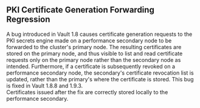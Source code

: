 ## PKI Certificate Generation Forwarding Regression

A bug introduced in Vault 1.8 causes certificate generation requests to the PKI secrets engine made on a performance
secondary node to be forwarded to the cluster's primary node. The resulting certificates are stored on the primary node, 
and thus visible to list and read certificate requests only on the primary node rather than the secondary node as 
intended.  Furthermore, if a certificate is subsequently revoked on a performance secondary node, the secondary's 
certificate revocation list is updated, rather than the primary's where the certificate is stored.  This bug is fixed 
in Vault 1.8.8 and 1.9.3.  
Certificates issued after the fix are correctly stored locally to the performance secondary.

